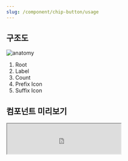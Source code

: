 ```yaml
---
slug: /component/chip-button/usage
---
```


## 구조도

<Anatomy>![anatomy](./anatomy.png)</Anatomy>

1. Root
2. Label
3. Count
4. Prefix Icon
5. Suffix Icon

## 컴포넌트 미리보기

<Iframe
  src="https://sprout-storybook.vercel.app/iframe.html?args=&id=components-chips-chipbutton--basic&viewMode=story"
  height="80px"
/>

## 옵션

<HalfCard>
  <HalfCardImageCell>
    ![chipbutton options size](./chipbutton-options-size.png)
  </HalfCardImageCell>
  <HalfCardDescriptionCell>
    <HalfCardDescriptionTitle>Size</HalfCardDescriptionTitle>
    <HalfCardDescription>
      Chip Button은 small, medium 2개의 사이즈를 가질 수 있습니다. medium이 가장
      보편적으로 사용되며, 페이지 내의 중요도와 시각적 균형에 맞게 적절하게
      사용합니다.
    </HalfCardDescription>
  </HalfCardDescriptionCell>
</HalfCard>

<HalfCard>
  <HalfCardImageCell>
    ![chipbutton options disabled](./chipbutton-options-disabled.png)
  </HalfCardImageCell>
  <HalfCardDescriptionCell>
    <HalfCardDescriptionTitle>Disabled</HalfCardDescriptionTitle>
    <HalfCardDescription>
      Disabled 상태는 Chip Button이 존재하지만 지금은 사용할 수 없는 상태를
      나타냅니다. 이 옵션은 레이아웃 일관성을 유지하고 이후 상호작용이 가능할
      수도 있음을 사용자에게 알려줍니다.
    </HalfCardDescription>
  </HalfCardDescriptionCell>
</HalfCard>

<HalfCard>
  <HalfCardImageCell>
    ![chipbutton options size](./chipbutton-options-count.png)
  </HalfCardImageCell>
  <HalfCardDescriptionCell>
    <HalfCardDescriptionTitle>Count</HalfCardDescriptionTitle>
    <HalfCardDescription>
      Chip Button이 특정 데이터의 개수 값을 포함하고 있거나, 필터링된 항목 수를
      표시할 때 Count 옵션을 사용할 수 있습니다.
    </HalfCardDescription>
  </HalfCardDescriptionCell>
</HalfCard>

<HalfCard>
  <HalfCardImageCell>
    ![chipbutton options size](./chipbutton-options-icon.png)
  </HalfCardImageCell>
  <HalfCardDescriptionCell>
    <HalfCardDescriptionTitle>Icon</HalfCardDescriptionTitle>
    <HalfCardDescription>
      Prefix Icon으로 Label을 보조하기 위한 모노크롬 아이콘을 사용할 수
      있습니다. Suffix Icon으로 Chevron을 사용해 칩 버튼의 상호작용을 강조할 수
      있습니다. 동시 사용은 권장하지 않습니다.
    </HalfCardDescription>
  </HalfCardDescriptionCell>
</HalfCard>

### 옵션 테이블

| 속성        | 값            | 기본값 |
| ----------- | ------------- | ------ |
| size        | medium, small | medium |
| is disabled | true, false   | false  |
| count       | number        |        |
| prefix icon | icon          |        |
| suffix icon | Icon          |        |

## 상호작용

### 터치 / 마우스

<FullCard>
  <FullCardImageCell>
    ![chipbutton-usage-click-touch](./chipbutton-usage-click-touch.png)
  </FullCardImageCell>
  <FullCardDescription>
    마우스 클릭 또는 터치로 Chip Button과 상호작용할 수 있습니다. Close Button이
    있는 Chip Button의 경우, 터치 영역이 Close Button 영역으로 제한됩니다.
  </FullCardDescription>
</FullCard>

### 키보드

<HalfCard>
  <HalfCardImageCell>
    ![chipbutton-usage-focus](./chipbutton-usage-focus.png)
  </HalfCardImageCell>
  <HalfCardDescriptionCell>
    <HalfCardDescriptionTitle>Focus</HalfCardDescriptionTitle>
    <HalfCardDescription>
      <Keyboard>Space</Keyboard> 또는 <Keyboard>Enter</Keyboard> 키를 통해 Chip
      Button의 액션을 실행시킬 수 있습니다.
    </HalfCardDescription>
  </HalfCardDescriptionCell>
</HalfCard>

## 가이드라인

### Do / Don't

<br />

<DoDontLayout>
  <DoBox>
    <DoImage>![chipbutton-guideline-do](./chipbutton-guideline-do.png)</DoImage>
    <DoText>
      유저가 빠르게 원하는 액션을 선택할 수 있도록 Label을 간결하고 명료하게
      작성합니다.
    </DoText>
  </DoBox>
  <DontBox>
    <DontImage>
      ![chipbutton-guideline-dont](./chipbutton-guideline-dont.png)
    </DontImage>
    <DontText>
      불필요한 단어 사용을 지양합니다. Label은 1줄을 초과할 수 없습니다.
    </DontText>
  </DontBox>
</DoDontLayout>
